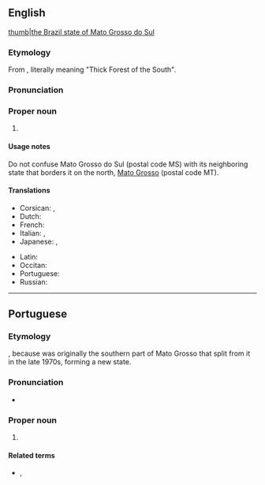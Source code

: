 ==English==
{{wikipedia}}
[[file:Brazil State MatoGrossodoSul.svg|thumb|the Brazil state of Mato Grosso do Sul]]

===Etymology===
From {{uder|en|pt|-}}, literally meaning "Thick Forest of the South".

===Pronunciation===
{{rfp|en||en}}

===Proper noun===
{{en-proper noun|head=Mato Grosso do Sul}}

# {{place|en|state|r/Center-West Region|c/Brazil|capital=Campo Grande}}

====Usage notes====
Do not confuse Mato Grosso do Sul (postal code MS) with its neighboring state that borders it on the north, [[Mato Grosso]] (postal code MT).

====Translations====
{{trans-top|state in south-western Brazil}}
* Corsican: {{t|co|Mato Grosso di u Sudu|m}}, {{t|co|Mato Grosso do Sul|m}}
* Dutch: {{t+|nl|Mato Grosso do Sul}}
* French: {{t|fr|Mato Grosso du Sud|m}}
* Italian: {{t|it|Mato Grosso do Sul|m}}, {{t|it|Mato Grosso del Sud|m}}
* Japanese: {{t|ja|マットグロッソ・ド・スル州|tr=Mattogurosso do suru-shū}}, {{t|ja|南マットグロッソ州|tr=Minami Mattogurosso-shū}}
{{trans-mid}}
* Latin: {{t|la|Matogrossensis Australis}}
* Occitan: {{t|oc|Mato Grosso del Sud|m}}
* Portuguese: {{t+|pt|Mato Grosso do Sul|m}}
* Russian: {{t|ru|Ма́ту-Гро́су-ду-Сул}}
{{trans-bottom}}

----

==Portuguese==

===Etymology===
{{lit|South [[Mato Grosso]]}}, because was originally the southern part of Mato Grosso that split from it in the late 1970s, forming a new state.

===Pronunciation===
{{pt-IPA|Mato Grôsso do Sul}}
* {{audio|pt|Pt-br Mato Grosso do Sul.ogg|Audio (BR)}}

===Proper noun===
{{pt-proper noun|m}}
# {{place|pt|state|macroregion/Central-West Region|c/Brazil|capital=Campo Grande}}
#: {{syn|pt|MS}} {{gloss|abbreviation}}

====Related terms====
* {{l|pt|sul-mato-grossense}}, {{l|pt|mato-grossense-do-sul}} {{gloss|[[demonym]]s}}